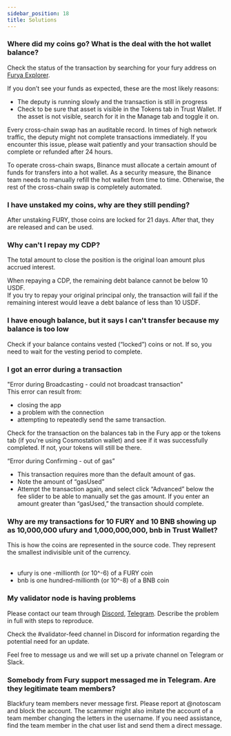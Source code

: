 ```yaml
---
sidebar_position: 18
title: Solutions
---
```


### Where did my coins go? What is the deal with the hot wallet balance?

Check the status of the transaction by searching for your fury address on [Furya Explorer](https://explorer.fury.black).

If you don’t see your funds as expected, these are the most likely reasons:

- The deputy is running slowly and the transaction is still in progress
- Check to be sure that asset is visible in the Tokens tab in Trust Wallet. If the asset is not visible, search for it in the Manage tab and toggle it on.

Every cross-chain swap has an auditable record. In times of high network traffic, the deputy might not complete transactions immediately. If you encounter this issue, please wait patiently and your transaction should be complete or refunded after 24 hours.

To operate cross-chain swaps, Binance must allocate a certain amount of funds for transfers into a hot wallet. As a security measure, the Binance team needs to manually refill the hot wallet from time to time. Otherwise, the rest of the cross-chain swap is completely automated.

### I have unstaked my coins, why are they still pending?

After unstaking FURY, those coins are locked for 21 days. After that, they are released and can be used.

### Why can't I repay my CDP?

The total amount to close the position is the original loan amount plus accrued interest.

When repaying a CDP, the remaining debt balance cannot be below 10 USDF.  
If you try to repay your original principal only, the transaction will fail if the remaining interest would leave a debt balance of less than 10 USDF.

### I have enough balance, but it says I can't transfer because my balance is too low

Check if your balance contains vested (“locked”) coins or not. If so, you need to wait for the vesting period to complete.

### I got an error during a transaction

"Error during Broadcasting - could not broadcast transaction"  
This error can result from:

- closing the app
- a problem with the connection
- attempting to repeatedly send the same transaction.

Check for the transaction on the balances tab in the Fury app or the tokens tab (if you're using Cosmostation wallet) and see if it was successfully completed. If not, your tokens will still be there.

“Error during Confirming - out of gas”

- This transaction requires more than the default amount of gas.
- Note the amount of “gasUsed”
- Attempt the transaction again, and select click “Advanced” below the fee slider to be able to manually set the gas amount. If you enter an amount greater than “gasUsed,” the transaction should complete.

### Why are my transactions for 10 FURY and 10 BNB showing up as 10,000,000 ufury and 1,000,000,000, bnb in Trust Wallet?

This is how the coins are represented in the source code. They represent the smallest indivisible unit of the currency.  
‍

- ufury is one -millionth (or 10^-6) of a FURY coin
- bnb is one hundred-millionth (or 10^-8) of a BNB coin

### My validator node is having problems

Please contact our team through [Discord](https://discord.gg/RpjX5C5YsB), [Telegram](https://t.me/+lt2eF98w03JjMTg1). Describe the problem in full with steps to reproduce.

Check the #validator-feed channel in Discord for information regarding the potential need for an update.

Feel free to message us and we will set up a private channel on Telegram or Slack.

### Somebody from Fury support messaged me in Telegram. Are they legitimate team members?

Blackfury team members never message first. Please report at @notoscam and block the account. The scammer might also imitate the account of a team member changing the letters in the username. If you need assistance, find the team member in the chat user list and send them a direct message.

